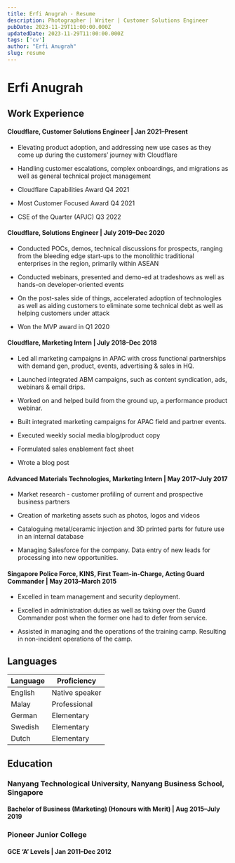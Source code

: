 ```yaml
---
title: Erfi Anugrah - Resume
description: Photographer | Writer | Customer Solutions Engineer
pubDate: 2023-11-29T11:00:00.000Z
updatedDate: 2023-11-29T11:00:00.000Z
tags: ['cv']
author: "Erfi Anugrah"
slug: resume
---
```


# Erfi Anugrah

## **Work Experience**

#### Cloudflare, Customer Solutions Engineer | Jan 2021–Present
- Elevating product adoption, and addressing new use cases as they come up during the customers’ journey with Cloudflare

- Handling customer escalations, complex onboardings, and migrations as well as general technical project management

- Cloudflare Capabilities Award Q4 2021

- Most Customer Focused Award Q4 2021

- CSE of the Quarter (APJC) Q3 2022

#### Cloudflare, Solutions Engineer | July 2019–Dec 2020
- Conducted POCs, demos, technical discussions for prospects, ranging from the bleeding edge start-ups to the monolithic traditional enterprises in the region, primarily within ASEAN

- Conducted webinars, presented and demo-ed at tradeshows as well as hands-on developer-oriented events

- On the post-sales side of things, accelerated adoption of technologies as well as aiding customers to eliminate some technical debt as well as helping customers under attack

- Won the MVP award in Q1 2020

#### Cloudflare, Marketing Intern | July 2018–Dec 2018
- Led all marketing campaigns in APAC with cross functional partnerships with demand gen, product, events, advertising & sales in HQ.

- Launched integrated ABM campaigns, such as content syndication, ads, webinars & email drips.

- Worked on and helped build from the ground up, a performance product webinar.

- Built integrated marketing campaigns for APAC field and partner events.

- Executed weekly social media blog/product copy

- Formulated sales enablement fact sheet

- Wrote a blog post

#### Advanced Materials Technologies, Marketing Intern | May 2017–July 2017
- Market research - customer profiling of current and prospective business partners

- Creation of marketing assets such as photos, logos and videos

- Cataloguing metal/ceramic injection and 3D printed parts for future use in an internal database

- Managing Salesforce for the company. Data entry of new leads for processing into new opportunities.

#### Singapore Police Force, KINS, First Team-in-Charge, Acting Guard Commander | May 2013–March 2015
- Excelled in team management and security deployment.

- Excelled in administration duties as well as taking over the Guard Commander post when the former one had to defer from service.

- Assisted in managing and the operations of the training camp. Resulting in non-incident operations of the camp.

## Languages

| Language  | Proficiency |
| --------- | ----------- |
| English   | Native speaker |
| Malay | Professional |
| German | Elementary|
| Swedish | Elementary|
| Dutch | Elementary|

## Education

### Nanyang Technological University, Nanyang Business School, Singapore

#### Bachelor of Business (Marketing) (Honours with Merit) | Aug 2015–July 2019

### Pioneer Junior College

#### GCE ‘A’ Levels | Jan 2011–Dec 2012